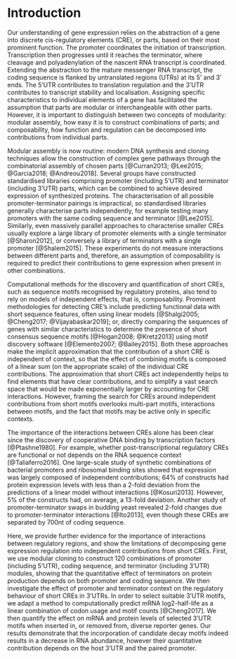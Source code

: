 # Introduction

Our understanding of gene expression relies on the abstraction of a gene into discrete cis-regulatory elements (CRE), or parts, based on their most prominent function.
The promoter coordinates the initiation of transcription.
Transcription then progresses until it reaches the terminator, where cleavage and polyadenylation of the nascent RNA transcript is coordinated.
Extending the abstraction to the mature messenger RNA transcript, the coding sequence is flanked by untranslated regions (UTRs) at its 5' and  3' ends.
The 5'UTR contributes to translation regulation and the 3'UTR contributes to transcript stability and localisation.
Assigning specific characteristics to individual elements of a gene has facilitated the assumption that parts are modular or interchangeable with other parts.
However, it is important to distinguish between two concepts of modularity: modular assembly, how easy it is to construct combinations of parts; and composability, how function and regulation can be decomposed into contributions from individual parts.

Modular assembly is now routine: modern DNA synthesis and cloning techniques allow the construction of complex gene pathways through the combinatorial assembly of chosen parts [@Curran2013; @Lee2015; @Garcia2018; @Andreou2018]. 
Several groups have constructed standardised libraries comprising promoter (including 5'UTR) and terminator (including 3'UTR) parts, which can be combined to achieve desired expression of synthesized proteins.
The characterisation of all possible promoter-terminator pairings is impractical, so standardised libraries generally characterise parts independently, for example testing many promoters with the same coding sequence and terminator [@Lee2015].
Similarly, even massively parallel approaches to characterise smaller CREs usually explore a large library of promoter elements with a single terminator [@Sharon2012], or conversely a library of terminators with a single promoter [@Shalem2015].
These experiments do not measure interactions between different parts and, therefore, an assumption of composability is required to predict their contributions to gene expression when present in other combinations.

Computational methods for the discovery and quantification of short CREs, such as sequence motifs recognised by regulatory proteins, also tend to rely on models of independent effects, that is, composability.
Prominent methodologies for detecting CRE's include predicting functional data with short sequence features, often using linear models [@Shalgi2005; @Cheng2017; @Vijayabaskar2019]; or, directly comparing the sequences of genes with similar characteristics to determine the presence of short consensus sequence motifs [@Hogan2008; @Kretz2013] using motif discovery software [@Elemento2007; @Bailey2015].
Both these approaches make the implicit approximation that the contribution of a short CRE is independent of context, so that the effect of combining motifs is composed of a linear sum (on the appropriate scale) of the individual CRE contributions.
The approximation that short CREs act independently helps to find elements that have clear contributions, and to simplify a vast search space that would be made exponentially larger by accounting for CRE interactions.
However, framing the search for CREs around independent contributions from short motifs overlooks multi-part motifs, interactions between motifs, and the fact that motifs may be active only in specific contexts.

The importance of the interactions between CREs alone has been clear since the discovery of cooperative DNA binding by transcription factors [@Ptashne1980].
For example, whether post-transcriptional regulatory CREs are functional or not depends on the RNA sequence context [@Taliaferro2016].
One large-scale study of synthetic combinations of bacterial promoters and ribosomal binding sites showed that expression was largely composed of independent contributions; 64% of constructs had protein expression levels with less than a 2-fold deviation from the predictions of a linear model without interactions [@Kosuri2013]. 
However, 5% of the constructs had, on average, a 13-fold deviation.
Another study of promoter-terminator swaps in budding yeast revealed 2-fold changes due to promoter-terminator interactions [@Ito2013], even though these CREs are separated by 700nt of coding sequence. 

Here, we provide further evidence for the importance of interactions between regulatory regions, and show the limitations of decomposing gene expression regulation into independent contributions from short CREs. 
First, we use modular cloning to construct 120 combinations of promoter (including 5'UTR), coding sequence, and terminator (including 3'UTR) modules, showing that the quantitative effect of terminators on protein production depends on both promoter and coding sequence.
We then investigate the effect of promoter and terminator context on the regulatory behaviour of short CREs in 3'UTRs.
In order to select suitable 3'UTR motifs, we adapt a method to computationally predict mRNA log2-half-life as a linear combination of codon usage and motif counts [@Cheng2017].
We then quantify the effect on mRNA and protein levels of selected 3'UTR motifs when inserted in, or removed from, diverse reporter genes.
Our results demonstrate that the incorporation of candidate decay motifs indeed results in a decrease in RNA abundance, however their quantitative contribution depends on the host 3'UTR and the paired promoter.
